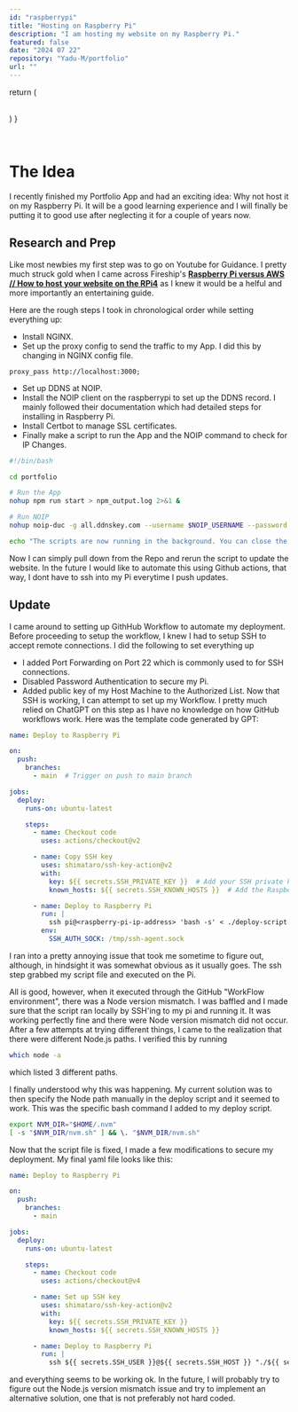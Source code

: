```yaml
---
id: "raspberrypi"
title: "Hosting on Raspberry Pi"
description: "I am hosting my website on my Raspberry Pi."
featured: false
date: "2024 07 22"
repository: "Yadu-M/portfolio"
url: ""
---
```



  return (
    <div className="flex gap-10">
      <FaReact className="" />
      <SiTypescript className=""/>
      <SiNextdotjs className=""/>
      <FaServer className=""/>
      <SiRaspberrypi className=""/>
      <SiNginx className=""/>
    </div>    
  )
}


<Technologies />
<br />

# The Idea
I recently finished my Portfolio App and had an exciting idea: Why not host it on my 
Raspberry Pi. It will be a good learning experience and I will finally be putting it 
to good use after neglecting it for a couple of years now.

## Research and Prep
Like most newbies my first step was to go on Youtube for Guidance. I pretty much struck gold
when I came across Fireship's **[Raspberry Pi versus AWS // How to host your website on the RPi4](https://youtu.be/QdHvS0D1zAI?si=0Fnc_esdC3RxoILj "Fireships Video")**
as I knew it would be a helful and more importantly an entertaining guide.

Here are the rough steps I took in chronological order while setting everything up:
- Install NGINX.
- Set up the proxy config to send the traffic to my App. I did this by changing in NGINX config file.
```
proxy_pass http://localhost:3000;
```
- Set up DDNS at NOIP.
- Install the NOIP client on the raspberrypi to set up the DDNS record. I mainly followed their documentation
which had detailed steps for installing in Raspberry Pi.
- Install Certbot to manage SSL certificates.
- Finally make a script to run the App and the NOIP command to check for IP Changes.
```bash
#!/bin/bash

cd portfolio

# Run the App
nohup npm run start > npm_output.log 2>&1 &

# Run NOIP
nohup noip-duc -g all.ddnskey.com --username $NOIP_USERNAME --password $NOIP_PASSWORD > noip_output.log 2>&1 &

echo "The scripts are now running in the background. You can close the terminal."
```

Now I can simply pull down from the Repo and rerun the script to update the website. In the future I would like to 
automate this using Github actions, that way, I dont have to ssh into my Pi everytime I push updates.


## Update

I came around to setting up GithHub Workflow to automate my deployment.
Before proceeding to setup the workflow, I knew I had to setup SSH to accept remote connections.
I did the following to set everything up
- I added Port Forwarding on Port 22 which is commonly used to for SSH connections. 
- Disabled Password Authentication to secure my Pi. 
- Added public key of my Host Machine to the Authorized List.
Now that SSH is working, I can attempt to set up my Workflow. I pretty much relied on ChatGPT on this
step as I have no knowledge on how GitHub workflows work. Here was the template code generated by GPT:
```yaml
name: Deploy to Raspberry Pi

on:
  push:
    branches:
      - main  # Trigger on push to main branch

jobs:
  deploy:
    runs-on: ubuntu-latest

    steps:
      - name: Checkout code
        uses: actions/checkout@v2

      - name: Copy SSH key
        uses: shimataro/ssh-key-action@v2
        with:
          key: ${{ secrets.SSH_PRIVATE_KEY }}  # Add your SSH private key as a GitHub secret
          known_hosts: ${{ secrets.SSH_KNOWN_HOSTS }}  # Add the Raspberry Pi host info to known_hosts

      - name: Deploy to Raspberry Pi
        run: |
          ssh pi@<raspberry-pi-ip-address> 'bash -s' < ./deploy-script.sh
        env:
          SSH_AUTH_SOCK: /tmp/ssh-agent.sock
```

I ran into a pretty annoying issue that took me sometime to figure out, although, in hindsight it was
somewhat obvious as it usually goes. The ssh step grabbed my script file and executed on the Pi. 


All is good, however, when it executed through the GitHub "WorkFlow environment", there was a Node version
mismatch. I was baffled and I made sure that the script ran locally by SSH'ing to my pi and running it.
It was working perfectly fine and there were Node version mismatch did not occur. After a few attempts
at trying different things, I came to the realization that there were different Node.js paths. I verified
this by running 
```bash 
which node -a
```
which listed 3 different paths. 


I finally understood 
why this was happening. My current solution was to then specify the Node path manually in the
deploy script and it seemed to work. This was the specific bash command I added to my deploy script.

```bash
export NVM_DIR="$HOME/.nvm"
[ -s "$NVM_DIR/nvm.sh" ] && \. "$NVM_DIR/nvm.sh"
```
Now that the script file is fixed, I made a few modifications to secure my deployment.
My final yaml file looks like this:

```yaml
name: Deploy to Raspberry Pi

on:
  push:
    branches:
      - main

jobs:
  deploy:
    runs-on: ubuntu-latest

    steps:
      - name: Checkout code
        uses: actions/checkout@v4

      - name: Set up SSH key
        uses: shimataro/ssh-key-action@v2
        with:
          key: ${{ secrets.SSH_PRIVATE_KEY }}
          known_hosts: ${{ secrets.SSH_KNOWN_HOSTS }}

      - name: Deploy to Raspberry Pi
        run: |
          ssh ${{ secrets.SSH_USER }}@${{ secrets.SSH_HOST }} "./${{ secrets.DEPLOY_SCRIPT }}"
```

and everything seems to be working ok. In the future, I will probably try to figure out the Node.js version
mismatch issue and try to implement an alternative solution, one that is not preferably not hard coded.
